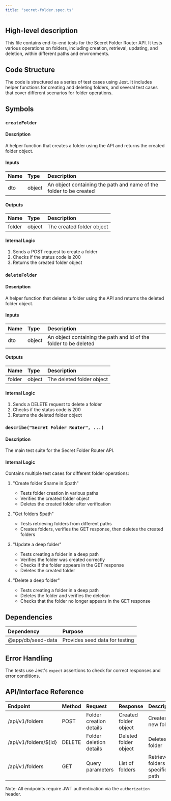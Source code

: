 ```yaml
---
title: "secret-folder.spec.ts"
---
```


## High-level description
This file contains end-to-end tests for the Secret Folder Router API. It tests various operations on folders, including creation, retrieval, updating, and deletion, within different paths and environments.

## Code Structure
The code is structured as a series of test cases using Jest. It includes helper functions for creating and deleting folders, and several test cases that cover different scenarios for folder operations.

## Symbols

### `createFolder`
#### Description
A helper function that creates a folder using the API and returns the created folder object.

#### Inputs
| Name | Type | Description |
|:-----|:-----|:------------|
| dto | object | An object containing the path and name of the folder to be created |

#### Outputs
| Name | Type | Description |
|:-----|:-----|:------------|
| folder | object | The created folder object |

#### Internal Logic
1. Sends a POST request to create a folder
2. Checks if the status code is 200
3. Returns the created folder object

### `deleteFolder`
#### Description
A helper function that deletes a folder using the API and returns the deleted folder object.

#### Inputs
| Name | Type | Description |
|:-----|:-----|:------------|
| dto | object | An object containing the path and id of the folder to be deleted |

#### Outputs
| Name | Type | Description |
|:-----|:-----|:------------|
| folder | object | The deleted folder object |

#### Internal Logic
1. Sends a DELETE request to delete a folder
2. Checks if the status code is 200
3. Returns the deleted folder object

### `describe("Secret Folder Router", ...)`
#### Description
The main test suite for the Secret Folder Router API.

#### Internal Logic
Contains multiple test cases for different folder operations:

1. "Create folder $name in $path"
   - Tests folder creation in various paths
   - Verifies the created folder object
   - Deletes the created folder after verification

2. "Get folders $path"
   - Tests retrieving folders from different paths
   - Creates folders, verifies the GET response, then deletes the created folders

3. "Update a deep folder"
   - Tests creating a folder in a deep path
   - Verifies the folder was created correctly
   - Checks if the folder appears in the GET response
   - Deletes the created folder

4. "Delete a deep folder"
   - Tests creating a folder in a deep path
   - Deletes the folder and verifies the deletion
   - Checks that the folder no longer appears in the GET response

## Dependencies
| Dependency | Purpose |
|:-----------|:--------|
| @app/db/seed-data | Provides seed data for testing |

## Error Handling
The tests use Jest's `expect` assertions to check for correct responses and error conditions.

## API/Interface Reference
| Endpoint | Method | Request | Response | Description |
|:---------|:-------|:--------|:---------|:------------|
| /api/v1/folders | POST | Folder creation details | Created folder object | Creates a new folder |
| /api/v1/folders/${id} | DELETE | Folder deletion details | Deleted folder object | Deletes a folder |
| /api/v1/folders | GET | Query parameters | List of folders | Retrieves folders in a specific path |

Note: All endpoints require JWT authentication via the `authorization` header.